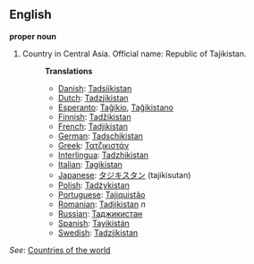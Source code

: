 ==English==

'''proper noun'''

# Country in Central Asia. Official name: Republic of Tajikistan.
#:'''Translations'''
#:*[[Danish]]: [[Tadsjikistan]]
#:*[[Dutch]]: [[Tadzjikistan]]
#:*[[Esperanto]]: [[Taĝikio]], [[Taĝikistano]]
#:*[[Finnish]]: [[Tadžikistan]]
#:*[[French]]: [[Tadjikistan]]
#:*[[German]]: [[Tadschikistan]]
#:*[[Greek]]: [[Τατζικιστάν]]
#:*[[Interlingua]]: [[Tadzhikistan]]
#:*[[Italian]]: [[Tagikistan]]
#:*[[Japanese]]: [[タジキスタン]] (tajikisutan)
#:*[[Polish]]: [[Tadżykistan]]
#:*[[Portuguese]]: [[Tajiquistão]]
#:*[[Romanian]]: [[Tadjikistan]] ''n''
#:*[[Russian]]: [[Таджикистан]]
#:*[[Spanish]]: [[Tayikistán]]
#:*[[Swedish]]: [[Tadzjikistan]]

''See'': [[Countries of the world]]